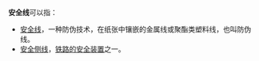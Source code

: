 '''安全线'''可以指：
*[[安全线|安全线]]，一种防伪技术，在纸张中镶嵌的金属线或聚酯类塑料线，也叫防伪线。
*[[安全侧线|安全侧线]]，[[铁路的安全装置|铁路的安全装置]]之一。
{{disambig|Cat=三字消歧义}}
